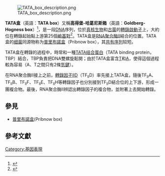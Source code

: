 {{NoteAT|G1=生命科学}}
[[File:TATA_box_description.png|thumb]]

'''TATA盒'''（英語：'''TATA box'''）又稱'''高得堡-哈葛尼斯箱'''（英語：'''Goldberg-Hogness box'''）<ref name=":0">{{cite journal | vauthors = Lifton RP, Goldberg ML, Karp RW, Hogness DS | title = The organization of the histone genes in Drosophila melanogaster: functional and evolutionary implications | journal = Cold Spring Harbor Symposia on Quantitative Biology | volume = 42 | pages = 1047–51 | date = 1978 | pmid = 98262 | doi = 10.1101/sqb.1978.042.01.105 | issue=2}}</ref>，是一段[[DNA|DNA]]序列，位於[[真核生物|真核生物]]和[[古菌|古菌]]的[[轉錄|轉錄]][[啟動子|啟動子]]上，大約位在轉錄起始點上游第25個[[鹼基對|鹼基對]]<ref name=":11">{{cite journal | vauthors = Smale ST, Kadonaga JT | title = The RNA polymerase II core promoter | url = https://archive.org/details/sim_annual-review-of-biochemistry_2003_72/page/449 | journal = Annual Review of Biochemistry | volume = 72 | pages = 449–79 | date = 2003 | pmid = 12651739 | doi = 10.1146/annurev.biochem.72.121801.161520 }}</ref>。TATA盒是[[RNA聚合酶|RNA聚合酶II]]結合的位置。TATA盒的[[细菌|细菌]]同源物称为[[普里布諾盒|普里布諾盒]]（Pribnow box），其[[共有序列|共有序列]]较短。

TATA盒在轉錄的過程中，時常和一種[[TATA结合蛋白|TATA结合蛋白]]（TATA binding protein，TBP）結合，TBP負責把DNA雙螺旋鬆開；由於TATA盒富含[[胸腺嘧啶|T]]和[[腺嘌呤|A]]，使得這個過程較為容易（A、T之間只有2條[[氫鍵|氫鍵]]）。

在RNA聚合酶II接上之前，[[轉錄因子|轉錄因子]]IID（TF<sub>II</sub>D）率先接上TATA盒，隨後TF<sub>II</sub>A、TF<sub>II</sub>B、TF<sub>II</sub>F、TF<sub>II</sub>E、TF<sub>II</sub>H等轉錄因子也分別接到TF<sub>II</sub>D結合位的上下游，形成一團複合物。最後，RNA聚合酶II辨認出轉錄因子的複合物，並附著上去開始轉錄。

== 參見 ==
* [[普里布諾盒|普里布諾盒]](Pribnow box)

==參考文獻==
{{reflist}}

{{Transcription}}
{{Genetics-stub}}

[[Category:基因表現|Category:基因表現]]